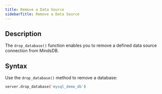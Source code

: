 ```yaml
---
title: Remove a Data Source
sidebarTitle: Remove a Data Source
---
```


## Description

The `drop_database()` function enables you to remove a defined data source connection from MindsDB.

## Syntax

Use the `drop_database()` method to remove a database:

```bash
server.drop_database('mysql_demo_db')
```
